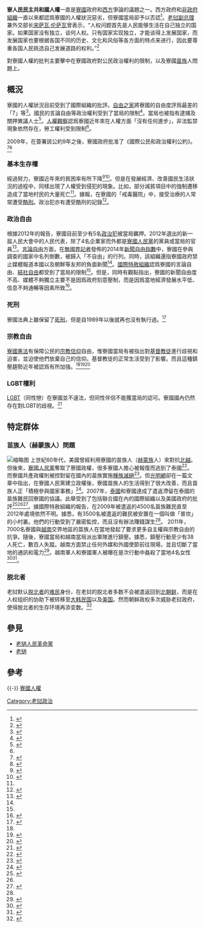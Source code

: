'''寮人民民主共和國人權'''一直是[[寮國|寮國]]政府和[[西方|西方]]爭論的議題之一。西方政府和[[非政府組織|非政府組織]]一直以來都認爲寮國的人權狀況惡劣，但寮國當局卻予以否認<ref>{{cite web|url=http://www.gmw.cn/01gmrb/2001-04/20/03-289E5D0A49EFF90B48256A340006A2D4.htm|title=老挝外长驳斥西方人权观|publisher=[[光明日報|光明日報]]|language=zh-hans|accessdate=2014-08-17}}</ref>。[[老挝副总理|老挝副总理]]兼外交部长[[宋萨瓦·伦萨瓦|宋萨瓦·伦萨瓦]]曾表示，“人权问题首先是人民能够生活在自己独立的国家。如果国家没有独立，谈何人权。只有国家实现独立，才能谈得上发展国家，而发展国家也要根据各国不同的历史、文化和风俗等各方面的特点来进行，因此要尊重各国人民挑选自己发展道路的权利。”<ref>{{cite news |title=老挝外长驳斥西方人权观 |url=https://www.gmw.cn/01gmrb/2001-04/20/03-289E5D0A49EFF90B48256A340006A2D4.htm |accessdate=2022-01-14 |work=光明网}}</ref>

對寮國人權的批判主要擊中在寮國政府對公民政治權利的限制，以及寮國[[苗族|苗族]]人問題上。

==概況==
寮國的人權狀況目前受到了國際組織的批評。[[自由之家|自由之家]]將寮國的自由度評爲最差的「7」等<ref>{{cite web|url=http://www.twtimes.com.tw/index.php?page=news&nid=318860|title=人權學堂發起全民投遞「台灣言論自由日」明信片|publisher=臺灣時報|accessdate=2014-08-17|archive-url=https://web.archive.org/web/20160304212046/http://www.twtimes.com.tw/index.php?page=news&nid=318860|archive-date=2016-03-04|dead-url=yes}}</ref>。國民的言論自由等政治權利受到了當局的限制<ref>{{Cite web |url=http://thereport.amnesty.org/eng/regions/asia-pacific/laos |title=Amnesty International Report 2008, Lao PDR |access-date=2014-08-17 |archive-date=2007-06-12 |archive-url=https://web.archive.org/web/20070612180855/http://thereport.amnesty.org/eng/Regions/Asia-Pacific/Laos |dead-url=no }}</ref>。當局也被指有逮捕及關押異議人士<ref name="Amnesty International">{{cite web |url=http://www.amnesty.org/en/library/asset/ASA26/003/2009/en/cc4c3494-169c-4d62-b0c2-20f3f9736056/asa260032009en.html |author=Amnesty International |date=May 2010 |title=Submission to the UN Universal Periodic Review: Eighth session of the UPR Working Group of the Human Rights Council |deadurl=yes |archiveurl=https://web.archive.org/web/20101206171612/http://www.amnesty.org/en/library/asset/ASA26/003/2009/en/cc4c3494-169c-4d62-b0c2-20f3f9736056/asa260032009en.html |archivedate=2010-12-06 |access-date=2014-08-17 }}</ref>。[[人權觀察|人權觀察]]認爲寮國近年來在人權方面「沒有任何進步」，非法監禁現象依然存在，勞工權利受到限制<ref name=AN/>。

2009年，在簽署該公約9年之後，寮國政府批准了《國際公民和政治權利公約》。<ref>{{cite web |url=http://www.worldbank.org/lao |title=Lao PDR |publisher=World Bank |date=2011-07-14 |accessdate=2011-07-24 |archive-date=2020-02-20 |archive-url=https://web.archive.org/web/20200220084200/http://www.worldbank.org/en/country/lao |dead-url=no }}</ref><ref>{{cite web |url=http://confinder.richmond.edu/admin/docs/laos.pdf |title=Constitution of the Lao PDR |format=PDF |date= |accessdate=2011-07-24 |archive-date=2018-02-19 |archive-url=https://web.archive.org/web/20180219180939/http://confinder.richmond.edu/admin/docs/laos.pdf |dead-url=yes }}</ref>

===基本生存權===
經過努力，寮國近年來的貧困率有所下降<ref>{{cite web|url=http://la.china-embassy.org/chn/xwdt/t1113476.htm|title=老挝贫困家庭比例下降|publisher=中華人民共和國駐寮國大使館|language=zh-hans|accessdate=2014-08-17|archive-date=2020-03-10|archive-url=https://web.archive.org/web/20200310054207/http://la.china-embassy.org/chn/xwdt/t1113476.htm|dead-url=no}}</ref><ref name=yjdts>{{cite web|url=http://yazhoudiaocha.com/news/111.php|title="是的，让我们尊重南屯2号大坝的事实。"|publisher=亞洲觀察|language=zh-hans|accessdate=2014-08-17|deadurl=yes|archiveurl=https://web.archive.org/web/20160305001935/http://yazhoudiaocha.com/news/111.php|archivedate=2016-03-05|df=}}</ref>。但是在發展經濟、改善國民生活狀況的過程中，同樣出現了人權受到侵犯的現象。比如，部分減貧項目中的強制遷移造成了當地村民的大量死亡<ref name=yjdts/>。據報，在寮國的「戒毒醫院」中，接受治療的人常常遭受[[酷刑|酷刑]]。政治犯亦有遭受酷刑的記錄<ref>{{cite web|url=http://www.mirrorbooks.com/MIB/news/news.aspx?ID=N000034468|publisher=明鏡新聞網|title=人权观察：亚洲普遍存在酷刑|accessdate=2014-08-17}}{{Dead link|date=2018年9月 |bot=InternetArchiveBot |fix-attempted=yes }}</ref>。

===政治自由===
根據2012年的報告，寮國目前至少有5名[[政治犯|政治犯]]被當局羈押。2012年選出的新一屆人民大會中的人民代表，除了4名企業家而外都是[[寮國人民黨|寮國人民黨]]的黨員或當局的官員<ref name=AM>{{cite web|url=http://www.amnesty.tw/node/1067|title=2012年度人權報告：寮國|publisher=[[國際特赦組織|國際特赦組織]]|accessdate=2014-08-17|archive-date=2020-03-26|archive-url=https://web.archive.org/web/20200326142342/https://www.amnesty.tw/node/1067|dead-url=no}}</ref>。[[言論自由|言論自由]]方面，在[[無國界記者|無國界記者]]發佈的2014年[[新聞自由指數|新聞自由指數]]中，寮國在參與調查的國家中名列倒數，被歸入「不自由」的行列。同時，該組織還指寮國政府禁止媒體報道本國以及朝鮮等友邦的負面新聞<ref name=JWB/>。[[國際特赦組織|國際特赦組織]]認爲寮國的言論自由、[[結社自由|結社自由]]都受到了當局的限制<ref name=AM/>。但是，同時有觀點指出，寮國的新聞自由度不高、媒體不夠獨立主要不是因爲政府刻意壓制，而是因爲當地經濟發展水平低、信息不夠通暢等因素所致<ref>{{cite web|url=http://cari.gxu.edu.cn/info/1087/3609.htm|title=老挝媒体自由:被管制还是被制约？|author=方晶晶|accessdate=2014-08-19}}</ref>。

===死刑===
寮國法典上雖保留了[[死刑|死刑]]，但是自1989年以後就再也沒有執行過。<ref>{{Cite web |url=http://www.amnesty.org/en/library/info/ASA26/001/2008/en |title=Amnesty International: Official moratorium on the death penalty –- an opportunity for Laos |access-date=2014-08-17 |archive-date=2012-03-19 |archive-url=https://web.archive.org/web/20120319053700/http://www.amnesty.org/en/library/info/ASA26/001/2008/en |dead-url=no }}</ref>

===宗教自由===
[[寮國憲法|寮國憲法]]有保障公民的[[宗教信仰|宗教信仰]]自由，惟寮國當局有被指出對[[基督教徒|基督教徒]]進行歧視和迫害，並迫使他們放棄自己的信仰。基督教徒的正常生活受到了影響。而且這種鎮壓趨勢近年被認爲有所加強。<ref name=AM/><ref>{{cite web|url=http://www.gospelherald.com.hk/news/wor-3499/%E8%80%81%E6%92%BE%E4%B8%89%E5%90%8D%E5%A5%B3%E7%94%9F%E8%80%83%E8%A9%A6%E6%AC%8A%E8%A2%AB%E5%89%9D%E5%A5%AA%E7%90%86%E7%94%B1%E6%98%AF%E3%80%8C%E4%BF%A1%E8%80%B6%E7%A9%8C%E3%80%8D|title=老撾三名女生考試權被剝奪理由是「信耶穌」|publisher=基督日報|accessdate=2014-08-17|archive-date=2019-06-03|archive-url=https://web.archive.org/web/20190603212053/http://www.gospelherald.com.hk/news/wor-3499/%E8%80%81%E6%92%BE%E4%B8%89%E5%90%8D%E5%A5%B3%E7%94%9F%E8%80%83%E8%A9%A6%E6%AC%8A%E8%A2%AB%E5%89%9D%E5%A5%AA%E7%90%86%E7%94%B1%E6%98%AF%E3%80%8C%E4%BF%A1%E8%80%B6%E7%A9%8C%E3%80%8D|dead-url=no}}</ref><ref name=AN>{{cite web|url=http://www.asianews.it/news-zh/%E4%BA%BA%E6%9D%83%E8%A7%82%E5%AF%9F%E6%8C%87%E5%87%BA%E8%80%81%E6%8C%9D%E5%9C%A8%E4%BA%BA%E6%9D%83%E6%96%B9%E9%9D%A2%E6%B2%A1%E6%9C%89%E4%BB%BB%E4%BD%95%E8%BF%9B%E6%AD%A5-31316.html|title="人权观察"指出老挝在人权方面没有任何进步|publisher=亞洲新聞|accessdate=2014-08-17}}</ref>

===LGBT權利===
[[LGBT|LGBT]]（同性戀）在寮國並不違法，但同性伴侶不能獲當局的認可。寮國國內仍然存在對LGBT的歧視。<ref>{{Cite web|url=http://www.state.gov/g/drl/rls/hrrpt/2008/eap/119045.htm|title=2008 Human Rights Report: Laos|publisher=Bureau of Democracy, Human Rights, and Labor|language=en|date=2009-02-25|accessdate=2014-08-17|archive-url=https://web.archive.org/web/20090226175604/http://www.state.gov/g/drl/rls/hrrpt/2008/eap/119045.htm|archive-date=2009-02-26|dead-url=yes}}</ref>

== 特定群体 ==
=== 苗族人（赫蒙族人）問題 ===
[[File:Plainofjars_1.jpg|缩略图]]
上世紀60年代，美國曾經利用寮國的苗族人（[[赫蒙族|赫蒙族]]人）來對抗[[北越|北越]]。但後來，[[寮國人民黨|寮國人民黨]]奪取了寮國政權，很多寮國人擔心被報復而逃到了泰國<ref name=UN>{{cite web|url=http://www.unmultimedia.org/radio/chinese/archives/133228/|title=联合国人权专家敦促泰国停止强制遣返老挝赫蒙族人行动(1:54)|publisher=聯合國電臺|language=zh-hans|accessdate=2014-08-17|archive-date=2014-08-19|archive-url=https://web.archive.org/web/20140819134331/http://www.unmultimedia.org/radio/chinese/archives/133228/|dead-url=no}}</ref>。而寮國共產政權則被控對留在國內的苗族實施[[種族滅絕|種族滅絕]]<ref>{{cite web| url=http://www.unpo.org/article/5095| author=Unrepresented Nations and Peoples Organization| accessdate=20 April 2011| title=WGIP: Side event on the Hmong Lao, at the United Nations| archive-date=2019-05-03| archive-url=https://web.archive.org/web/20190503153605/https://unpo.org/article/5095| dead-url=no}}</ref>。但[[光明網_(中國)|光明網]]卻在一篇文章中指出，在寮國人民黨建立政權後，寮國苗族人的生活得到了很大改善，而且苗族人正「積極參與國家事務」<ref>{{cite web|url=http://politics.gmw.cn/2011-05/16/content_1964839.htm|title=一个美国苗族家庭的历程：战后苗族漂泊的个案研究|publisher=[[光明日報|光明日報]]|language=zh-hans|accessdate=2014-08-17|archive-date=2014-08-19|archive-url=https://web.archive.org/web/20140819090601/http://politics.gmw.cn/2011-05/16/content_1964839.htm|dead-url=no}}</ref>。2007年，[[泰國|泰國]]和寮國達成了遣返滯留在泰國的苗族難民回寮國的協議。此舉受到了包括聯合國在內的國際組織以及美國政府的批評<ref>{{cite web|url=http://www.msf.org.cn/content/5596|title=无国界医生呼吁泰国停止强迫苗族难民返回寮国 并促请泰国政府确保难民权益|publisher=无国界医生|language=zh-hans|accessdate=2014-08-17|archive-date=2019-06-16|archive-url=https://web.archive.org/web/20190616111417/https://msf.org.cn/content/5596|dead-url=no}}</ref><ref name=UN/><ref>{{cite web|url=http://iipdigital.ait.org.tw/st/chinese/article/2009/12/20091229142832esnamfuak0.3859173.html|title=美國政府敦促泰國停止驅逐寮國苗族難民|publisher=美國參考|accessdate=2014-08-17|archive-date=2015-06-23|archive-url=https://web.archive.org/web/20150623114523/http://iipdigital.ait.org.tw/st/chinese/article/2009/12/20091229142832esnamfuak0.3859173.html|dead-url=no}}</ref>。據國際特赦組織的報告，在2009年被遣返的4500名苗族難民直至2012年處境依然不明。據悉，有3500名被遣返的難民被安置在一個叫做「普坎」的小村裏。他們的行動受到了嚴密監控，而且沒有辦法賺錢謀生<ref name=AM/>。 2011年，7000名寮國與[[越南|越南]]交界地區的苗族人在當地發起了要求更多自主權與宗教自由的抗爭。隨後，寮國當局和越南當局派出軍隊進行鎮壓。據悉，鎮壓行動至少有38人死亡，數百人失蹤。越南方面禁止任何外媒和外國使節前往現場，並且切斷了當地的通訊和電力<ref>{{cite web|url=http://city.mirrorbooks.com/news/html/26/n-29426.html|title=龍克廉：越寮鎮壓苗族騷亂內情|publisher=明鏡網|accessdate=2014-08-17|deadurl=yes|archiveurl=https://archive.is/20140818144138/http://city.mirrorbooks.com/news/html/26/n-29426.html|archivedate=2014-08-18}}</ref>。越南軍人和寮國軍人被曝在是次行動中姦殺了當地4名女性<ref>{{cite web|url=http://www.dailytelegraph.com.au/news/breaking-news/laos-vietnam-troops-kill-hmong-christians/story-e6freuyi-1226040033388|author=The Telegraph|date=16 April 2011|title=Laos, Vietnam troops kill Hmong Christians|access-date=2014-08-18|archive-date=2013-02-12|archive-url=https://web.archive.org/web/20130212184711/http://www.dailytelegraph.com.au/news/breaking-news/laos-vietnam-troops-kill-hmong-christians/story-e6freuyi-1226040033388|dead-url=no}}</ref><ref>{{cite web|url=http://www.straitstimes.com/BreakingNews/SEAsia/Story/STIStory_657442.html|author=The straits Times|date=16 April 2011|title=Laos, Vietnam troops kill four Hmong Christians: NGO|accessdate=2014-08-18|archive-date=2011-04-29|archive-url=https://web.archive.org/web/20110429094736/http://www.straitstimes.com/BreakingNews/SEAsia/Story/STIStory_657442.html|dead-url=no}}</ref>。

=== 脱北者 ===
老挝默认[[脱北者|脱北者]]的[[难民|难民]]身份，在老挝的脱北者多数不会被遣返回到[[北朝鲜|北朝鲜]]，而是在人权组织的协助下被转移至[[大韩民国|大韩民国]]以及[[美国|美国]]。然而朝鲜政权多次威胁老挝政府，使得脱北者的生存环境再添变数。<ref>{{cite web|url=https://www.voachinese.com/a/voa-news-american-missionary-20150806/2904060.html|title=泰国逮捕涉嫌帮朝鲜人偷渡的美国传教士|publisher=[[美国之音|美国之音]]|accessdate=2021-11-26}}</ref>

==參見==
* [[老撾人民革命黨|老撾人民革命黨]]
* [[老撾|老撾]]
{{Portal|人權}}

==參考==
{{reflist|3}}
{{-}}
{{亞洲題目|人權}}
[[分類:寮國人權|]]
[[Category:老挝政治|Category:老挝政治]]